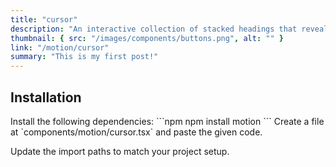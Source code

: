 ```yaml
---
title: "cursor"
description: "An interactive collection of stacked headings that reveal individual content sections with a click."
thumbnail: { src: "/images/components/buttons.png", alt: "" }
link: "/motion/cursor"
summary: "This is my first post!"
---
```


<ComponentPreview name="cursor-demo" />

## Installation

<Steps>
<Step>
Install the following dependencies:
</Step>
```npm
npm install motion
```

<Step>
    Create a file at `components/motion/cursor.tsx` and paste the given code.
</Step>

<CollapsibleSource name="cursor" />

<Step>Update the import paths to match your project setup.</Step>

</Steps>
